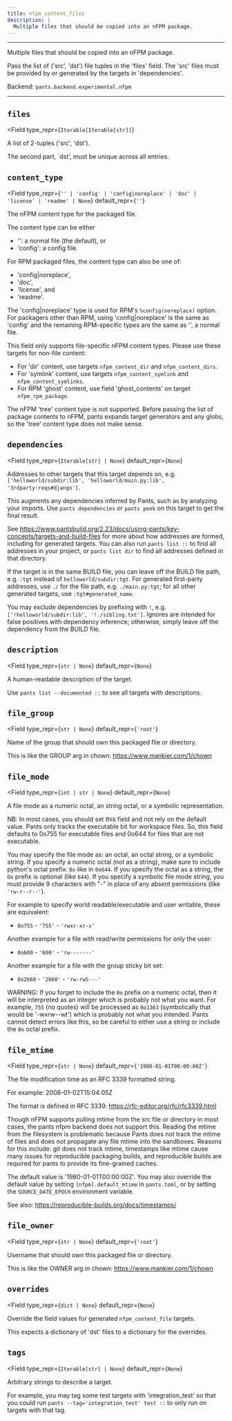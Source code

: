 ```yaml
---
title: nfpm_content_files
description: |
  Multiple files that should be copied into an nFPM package.
---
```



---

Multiple files that should be copied into an nFPM package.

Pass the list of (&#x27;src&#x27;, &#x27;dst&#x27;) file tuples in the &#x27;files&#x27; field. The &#x27;src&#x27; files must be provided by or generated by the targets in &#x27;dependencies&#x27;.

Backend: <span className="color--primary">`pants.backend.experimental.nfpm`</span>

---

<span className={styles.options}>

## `files`

<Field
    type_repr={`Iterable[Iterable[str]]`}
>

A list of 2-tuples (&#x27;src&#x27;, &#x27;dst&#x27;).

The second part, `dst&#x27;, must be unique across all entries.

</Field>

## `content_type`

<Field
    type_repr={`'' | 'config' | 'config|noreplace' | 'doc' | 'license' | 'readme' | None`}
    default_repr={`''`}
>

The nFPM content type for the packaged file.

The content type can be either

- &#x27;&#x27;: a normal file (the default), or
- &#x27;config&#x27;: a config file.

For RPM packaged files, the content type can also be one of:

- &#x27;config|noreplace&#x27;,
- &#x27;doc&#x27;,
- &#x27;license&#x27;, and
- &#x27;readme&#x27;.

The &#x27;config|noreplace&#x27; type is used for RPM&#x27;s `%config(noreplace)` option. For packagers other than RPM, using &#x27;config|noreplace&#x27; is the same as &#x27;config&#x27; and the remaining RPM-specific types are the same as &#x27;&#x27;, a normal file.

This field only supports file-specific nFPM content types. Please use these targets for non-file content:

- For &#x27;dir&#x27; content, use targets `nfpm_content_dir` and `nfpm_content_dirs`.
- For &#x27;symlink&#x27; content, use targets `nfpm_content_symlink` and `nfpm_content_symlinks`.
- For RPM &#x27;ghost&#x27; content, use field &#x27;ghost_contents&#x27; on target `nfpm_rpm_package`.

The nFPM &#x27;tree&#x27; content type is not supported. Before passing the list of package contents to nFPM, pants expands target generators and any globs, so the &#x27;tree&#x27; content type does not make sense.

</Field>

## `dependencies`

<Field
    type_repr={`Iterable[str] | None`}
    default_repr={`None`}
>

Addresses to other targets that this target depends on, e.g. `['helloworld/subdir:lib', 'helloworld/main.py:lib', '3rdparty:reqs#django']`.

This augments any dependencies inferred by Pants, such as by analyzing your imports. Use `pants dependencies` or `pants peek` on this target to get the final result.

See https://www.pantsbuild.org/2.23/docs/using-pants/key-concepts/targets-and-build-files for more about how addresses are formed, including for generated targets. You can also run `pants list ::` to find all addresses in your project, or `pants list dir` to find all addresses defined in that directory.

If the target is in the same BUILD file, you can leave off the BUILD file path, e.g. `:tgt` instead of `helloworld/subdir:tgt`. For generated first-party addresses, use `./` for the file path, e.g. `./main.py:tgt`; for all other generated targets, use `:tgt#generated_name`.

You may exclude dependencies by prefixing with `!`, e.g. `['!helloworld/subdir:lib', '!./sibling.txt']`. Ignores are intended for false positives with dependency inference; otherwise, simply leave off the dependency from the BUILD file.

</Field>

## `description`

<Field
    type_repr={`str | None`}
    default_repr={`None`}
>

A human-readable description of the target.

Use `pants list --documented ::` to see all targets with descriptions.

</Field>

## `file_group`

<Field
    type_repr={`str | None`}
    default_repr={`'root'`}
>

Name of the group that should own this packaged file or directory.

This is like the GROUP arg in chown: https://www.mankier.com/1/chown

</Field>

## `file_mode`

<Field
    type_repr={`int | str | None`}
    default_repr={`None`}
>

A file mode as a numeric octal, an string octal, or a symbolic representation.

NB: In most cases, you should set this field and not rely on the default value. Pants only tracks the executable bit for workspace files. So, this field defaults to 0o755 for executable files and 0o644 for files that are not executable.

You may specify the file mode as: an octal, an octal string, or a symbolic string. If you specify a numeric octal (not as a string), make sure to include python&#x27;s octal prefix: `0o` like in `0o644`. If you specify the octal as a string, the `Oo` prefix is optional (like `644`). If you specify a symbolic file mode string, you must provide 9 characters with &#x22;-&#x22; in place of any absent permissions (like `'rw-r--r--'`).

For example to specify world readable/executable and user writable, these are equivalent:

- `0o755` - `'755'` - `'rwxr-xr-x'`

Another example for a file with read/write permissions for only the user:

- `0o600` - `'600'` - `'rw-------'`

Another example for a file with the group sticky bit set:

- `0o2660` - `'2660'` - `'rw-rwS---'`

WARNING: If you forget to include the `0o` prefix on a numeric octal, then it will be interpreted as an integer which is probably not what you want. For example, `755` (no quotes) will be processed as `0o1363` (symbolically that would be &#x27;-wxrw--wt&#x27;) which is probably not what you intended. Pants cannot detect errors like this, so be careful to either use a string or include the `0o` octal prefix.

</Field>

## `file_mtime`

<Field
    type_repr={`str | None`}
    default_repr={`'1980-01-01T00:00:00Z'`}
>

The file modification time as an RFC 3339 formatted string.

For example: 2008-01-02T15:04:05Z

The format is defined in RFC 3339: https://rfc-editor.org/rfc/rfc3339.html

Though nFPM supports pulling mtime from the src file or directory in most cases, the pants nfpm backend does not support this. Reading the mtime from the filesystem is problematic because Pants does not track the mtime of files and does not propagate any file mtime into the sandboxes. Reasons for this include: git does not track mtime, timestamps like mtime cause many issues for reproducible packaging builds, and reproducible builds are required for pants to provide its fine-grained caches.

The default value is &#x27;1980-01-01T00:00:00Z&#x27;. You may also override the default value by setting `[nfpm].default_mtime` in `pants.toml`, or by setting the `SOURCE_DATE_EPOCH` environment variable.

See also: https://reproducible-builds.org/docs/timestamps/

</Field>

## `file_owner`

<Field
    type_repr={`str | None`}
    default_repr={`'root'`}
>

Username that should own this packaged file or directory.

This is like the OWNER arg in chown: https://www.mankier.com/1/chown

</Field>

## `overrides`

<Field
    type_repr={`dict | None`}
    default_repr={`None`}
>

Override the field values for generated `nfpm_content_file` targets.

This expects a dictionary of &#x27;dst&#x27; files to a dictionary for the overrides.

</Field>

## `tags`

<Field
    type_repr={`Iterable[str] | None`}
    default_repr={`None`}
>

Arbitrary strings to describe a target.

For example, you may tag some test targets with &#x27;integration_test&#x27; so that you could run `pants --tag='integration_test' test ::` to only run on targets with that tag.

</Field>

</span>
